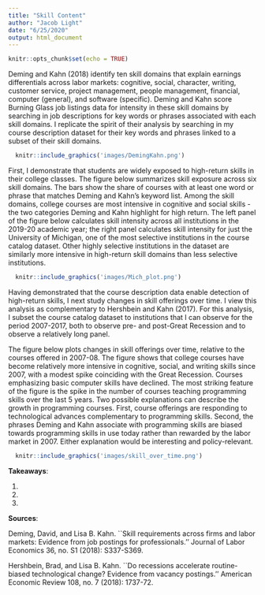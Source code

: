 ```yaml
---
title: "Skill Content"
author: "Jacob Light"
date: "6/25/2020"
output: html_document
---
```


```r
knitr::opts_chunk$set(echo = TRUE)
```


Deming and Kahn (2018) identify ten skill domains that explain earnings differentials across labor markets: cognitive, social, character, writing, customer service, project management, people management, financial, computer (general), and software (specific). Deming and Kahn score Burning Glass job listings data for intensity in these skill domains by searching in job descriptions for key words or phrases associated with each skill domains. I replicate the spirit of their analysis by searching in my course description dataset for their key words and phrases linked to a subset of their skill domains.

```r
  knitr::include_graphics('images/DemingKahn.png')
```


First, I demonstrate that students are widely exposed to high-return skills in their college classes. The figure below summarizes skill exposure across six skill domains. The bars show the share of courses with at least one word or phrase that matches Deming and Kahn's keyword list. Among the skill domains, college courses are most intensive in cognitive and social skills - the two categories Deming and Kahn highlight for high return. The left panel of the figure below calculates skill intensity across all institutions in the 2019-20 academic year; the right panel calculates skill intensity for just the University of Michigan, one of the most selective institutions in the course catalog dataset. Other highly selective institutions in the dataset are similarly more intensive in high-return skill domains than less selective institutions.

```r
  knitr::include_graphics('images/Mich_plot.png')
```

Having demonstrated that the course description data enable detection of high-return skills, I next study changes in skill offerings over time. I view this analysis as complementary to Hershbein and Kahn (2017). For this analysis, I subset the course catalog dataset to institutions that I can observe for the period 2007-2017, both to observe pre- and post-Great Recession and to observe a relatively long panel.  

The figure below plots changes in skill offerings over time, relative to the courses offered in 2007-08. The figure shows that college courses have become relatively more intensive in cognitive, social, and writing skills since 2007, with a modest spike coinciding with the Great Recession. Courses emphasizing basic computer skills have declined. The most striking feature of the figure is the spike in the number of courses teaching programming skills over the last 5 years. Two possible explanations can describe the growth in programming courses. First, course offerings are responding to technological advances complementary to programming skills. Second, the phrases Deming and Kahn associate with programming skills are biased towards programming skills in use today rather than rewarded by the labor market in 2007. Either explanation would be interesting and policy-relevant.

```r
  knitr::include_graphics('images/skill_over_time.png')
```


**Takeaways**:

  1. 
  
  2. 
  
  3. 

**Sources**:

Deming, David, and Lisa B. Kahn. ``Skill requirements across firms and labor markets: Evidence from job postings for professionals.'' Journal of Labor Economics 36, no. S1 (2018): S337-S369.

Hershbein, Brad, and Lisa B. Kahn. ``Do recessions accelerate routine-biased technological change? Evidence from vacancy postings.'' American Economic Review 108, no. 7 (2018): 1737-72.
